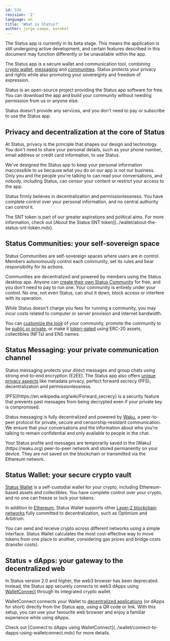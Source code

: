 ```yaml
---
id: 534
revision: '2'
language: en
title: 'What is Status?'
author: jorge-campo, earakel
---
```


<Admonition type="beta" status="Status app is currently in beta stage">
  The Status app is currently in its beta stage. This means the application is still undergoing active development, and certain features described in this document may function differently or be unavailable within the app.
</Admonition>

The Status app is a secure wallet and communication tool, combining  [crypto wallet](../wallet/status-wallet-your-quick-start-guide.mdx), [messaging](../messaging/about-status-messages.mdx) and [communities](../communities/how-to-use-status-communities-your-quick-start-guide.mdx). Status protects your privacy and rights while also promoting your sovereignty and freedom of expression.

Status is an open-source project providing the Status app software for free. You can download the app and build your community without needing permission from us or anyone else.

<Admonition type="info">
  Status doesn't provide any services, and you don't need to pay or subscribe to use the Status app.
</Admonition>

## Privacy and decentralization at the core of Status

At Status, privacy is the principle that shapes our design and technology. You don't need to share your personal details, such as your phone number, email address or credit card information, to use Status.

We've designed the Status app to keep your personal information inaccessible to us because what you do on our app is not our business. Only you and the people you're talking to can read your conversations, and nobody, including Status, can censor your content or restrict your access to the app.

Status firmly believes in decentralization and permissionlessness. You have complete control over your personal information, and no central authority can control it.

<Admonition type="info">
  The SNT token is part of our greater aspirations and political aims. For more information, check out [About the Status SNT token](../wallet/about-the-status-snt-token.mdx).
</Admonition>

## Status Communities: your self-sovereign space

Status Communities are self-sovereign spaces where users are in control. Members autonomously control each community, set its rules and bear responsibility for its actions.

Communities are decentralized and powered by members using the Status desktop app. Anyone can [create their own Status Community](../communities/create-a-status-community.mdx) for free, and you don't need to pay to run one. Your community is entirely under your control. No one, not even Status, can shut it down, block access or interfere with its operation.

<Admonition type="info">
  While Status doesn't charge you fees for running a community, you may incur costs related to computer or server provision and internet bandwidth.
</Admonition>

You can [customize the look](../communities/create-a-status-community.mdx#customize-your-community) of your community, promote the community to be [public or private](../communities/about-voting-to-change-the-community-visibility.mdx), or make it [token-gated](../communities/set-up-a-token-gated-community.mdx) using ERC-20 assets, collectibles (NFTs) and ENS names.

## Status Messaging: your private communication channel

Status messaging protects your direct messages and group chats using strong end-to-end encryption (E2EE). The Status app also offers [unique privacy aspects](../messaging/messages-faq.mdx) like metadata privacy, perfect forward secrecy (PFS), decentralization and permissionlessness.

<Admonition type="tip">
  [PFS](https://en.wikipedia.org/wiki/Forward_secrecy)<ExternalIcon /> is a security feature that prevents past messages from being decrypted even if your private key is compromised.
</Admonition>

Status messaging is fully decentralized and powered by [Waku](https://waku.org/)<ExternalIcon />, a peer-to-peer protocol for private, secure and censorship-resistant communication. We ensure that your conversations and the information about who you're talking to remain confidential and only available to people in the chat.

<Admonition type="info">
  Your Status profile and messages are temporarily saved in the [Waku](https://waku.org)<ExternalIcon /> peer-to-peer network and stored permanently on your device. They are not saved on the blockchain or transmitted via the Ethereum network.
</Admonition>

## Status Wallet: your secure crypto vault

[Status Wallet](../wallet/status-wallet-your-quick-start-guide.mdx) is a self-custodial wallet for your crypto, including Ethereum-based assets and collectibles. You have complete control over your crypto, and no one can freeze or lock your tokens.

In addition to [Ethereum](./about-the-ethereum-blockchain.mdx), Status Wallet supports other [Layer-2 blockchain networks](./layer-2-scaling-solutions-for-ethereum.mdx) fully committed to decentralization, such as Optimism and Arbitrum.

You can send and receive crypto across different networks using a simple interface. Status Wallet calculates the most cost-effective way to move tokens from one place to another, considering gas prices and bridge costs (transfer costs).

## Status + dApps: your gateway to the decentralized web

In Status version 2.0 and higher, the web3 browser has been deprecated. Instead, the Status app securely connects to web3 dApps using [WalletConnect](https://www.walletconnect.com/)<ExternalIcon /> through its integrated crypto wallet.

WalletConnect connects your Wallet to [decentralized applications](../wallet/about-decentralized-apps-in-status-wallet.mdx) (or dApps for short) directly from the Status app, using a QR code or link. With this setup, you can use your favourite web browser and enjoy a familiar experience while using dApps.

<Admonition type="tip">
  Check out [Connect to dApps using WalletConnect](../wallet/connect-to-dapps-using-walletconnect.mdx) for more details.
</Admonition>
